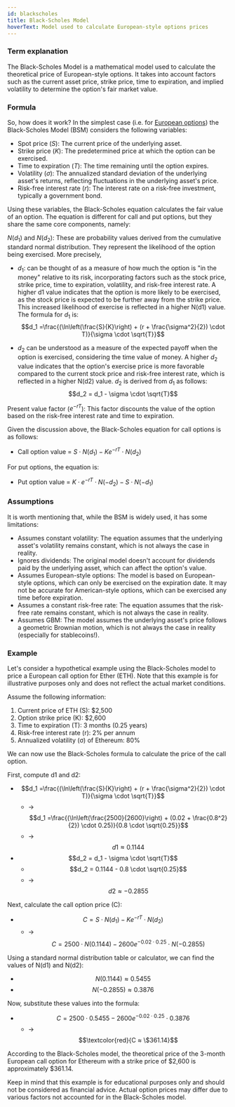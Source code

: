 ```yaml
---
id: blackscholes
title: Black-Scholes Model
hoverText: Model used to calculate European-style options prices
---
```


### Term explanation

The Black-Scholes Model is a mathematical model used to calculate the theoretical price of European-style options. It takes into account factors such as the current asset price, strike price, time to expiration, and implied volatility to determine the option's fair market value.


### Formula
So, how does it work? In the simplest case (i.e. for [European options](/docs/terms/european)) the Black-Scholes Model (BSM) considers the following variables:

- Spot price ($S$): The current price of the underlying asset.
- Strike price ($K$): The predetermined price at which the option can be exercised.
- Time to expiration ($T$): The time remaining until the option expires.
- Volatility ($\sigma$): The annualized standard deviation of the underlying asset's returns, reflecting fluctuations in the underlying asset's price.
- Risk-free interest rate ($r$): The interest rate on a risk-free investment, typically a government bond.

Using these variables, the Black-Scholes equation calculates the fair value of an option. The equation is different for call and put options, but they share the same core components, namely:

$N(d_1)$ and $N(d_2)$: These are probability values derived from the cumulative standard normal distribution. They represent the likelihood of the option being exercised. More precisely,

- $d_1$:  can be thought of as a measure of how much the option is "in the money" relative to its risk, incorporating factors such as the stock price, strike price, time to expiration, volatility, and risk-free interest rate. A higher d1 value indicates that the option is more likely to be exercised, as the stock price is expected to be further away from the strike price. This increased likelihood of exercise is reflected in a higher N(d1) value. The formula for $d_1$ is: $$d_1 =\frac{(\ln\left(\frac{S}{K}\right) + (r + \frac{\sigma^2}{2}) \cdot T)}{\sigma \cdot \sqrt{T}}$$

- $d_2$  can be understood as a measure of the expected payoff when the option is exercised, considering the time value of money. A higher $d_2$ value indicates that the option's exercise price is more favorable compared to the current stock price and risk-free interest rate, which is reflected in a higher N(d2) value. $d_2$ is derived from $d_1$ as follows: $$d_2 = d_1 - \sigma \cdot \sqrt{T}$$

Present value factor ($e^{-rT}$): This factor discounts the value of the option based on the risk-free interest rate and time to expiration. 

Given the discussion above, the Black-Scholes equation for call options is as follows:
- Call option value = $S \cdot N(d_1) - K  e^{-rT} \cdot N(d_2)$

For put options, the equation is:
- Put option value = $K \cdot e^{-rT} \cdot N(-d_2) - S \cdot N(-d_1)$


### Assumptions
It is worth mentioning that, while the BSM is widely used, it has some limitations:

- Assumes constant volatility: The equation assumes that the underlying asset's volatility remains constant, which is not always the case in reality.
- Ignores dividends: The original model doesn't account for dividends paid by the underlying asset, which can affect the option's value.
- Assumes European-style options: The model is based on European-style options, which can only be exercised on the expiration date. It may not be accurate for American-style options, which can be exercised any time before expiration.
- Assumes a constant risk-free rate: The equation assumes that the risk-free rate remains constant, which is not always the case in reality.
- Assumes GBM: The model assumes the underlying asset's price follows a geometric Brownian motion, which is not always the case in reality (especially for stablecoins!).


### Example

Let's consider a hypothetical example using the Black-Scholes model to price a European call option for Ether (ETH). Note that this example is for illustrative purposes only and does not reflect the actual market conditions.

Assume the following information:
1. Current price of ETH (S): $2,500
2. Option strike price (K): $2,600
3. Time to expiration (T): 3 months (0.25 years)
4. Risk-free interest rate (r): 2% per annum
5. Annualized volatility (σ) of Ethereum: 80%

We can now use the Black-Scholes formula to calculate the price of the call option.

First, compute d1 and d2:
- $$d_1 =\frac{(\ln\left(\frac{S}{K}\right) + (r + \frac{\sigma^2}{2}) \cdot T)}{\sigma \cdot \sqrt{T}}$$
    - &rarr; $$d_1 =\frac{(\ln\left(\frac{2500}{2600}\right) + (0.02 + \frac{0.8^2}{2}) \cdot 0.25)}{0.8 \cdot \sqrt{0.25}}$$
    - &rarr; $$d1 ≈ 0.1144$$
- $$d_2 = d_1 - \sigma \cdot \sqrt{T}$$
    - $$d_2 = 0.1144 - 0.8 \cdot \sqrt{0.25}$$
    - &rarr; $$d2 ≈ -0.2855$$

Next, calculate the call option price (C):
- $$C = S \cdot N(d_1) - K  e^{-rT} \cdot N(d_2)$$
    - &rarr; $$C = 2500 \cdot N(0.1144) - 2600  e^{-0.02 \cdot 0.25} \cdot N(-0.2855)$$

Using a standard normal distribution table or calculator, we can find the values of N(d1) and N(d2):
- $$N(0.1144) ≈ 0.5455$$
- $$N(-0.2855) ≈ 0.3876$$

Now, substitute these values into the formula:
- $$C = 2500 \cdot 0.5455 - 2600  e^{-0.02 \cdot 0.25} \cdot 0.3876$$
    - &rarr; $$\textcolor{red}{C ≈ \$361.14}$$

According to the Black-Scholes model, the theoretical price of the 3-month European call option for Ethereum with a strike price of $2,600 is approximately $361.14.

Keep in mind that this example is for educational purposes only and should not be considered as financial advice. Actual option prices may differ due to various factors not accounted for in the Black-Scholes model.
